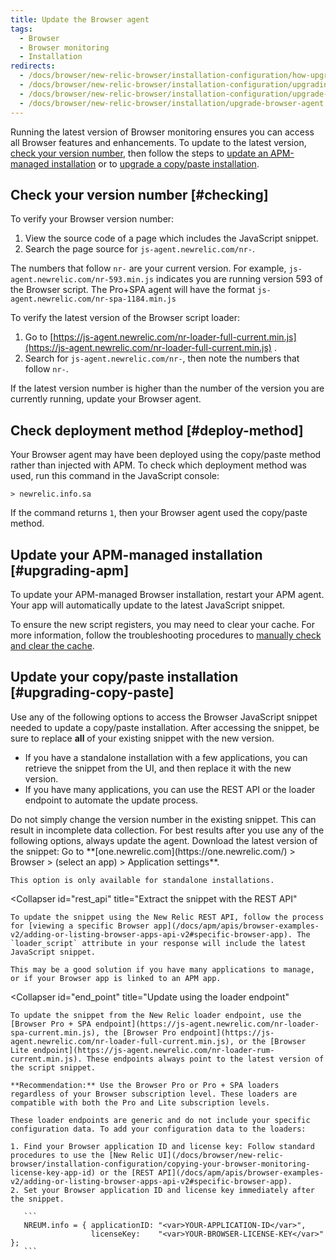 ```yaml
---
title: Update the Browser agent
tags:
  - Browser
  - Browser monitoring
  - Installation
redirects:
  - /docs/browser/new-relic-browser/installation-configuration/how-upgrade-browser-agent
  - /docs/browser/new-relic-browser/installation-configuration/upgrading-browser-agent
  - /docs/browser/new-relic-browser/installation-configuration/upgrade-browser-agent
  - /docs/browser/new-relic-browser/installation/upgrade-browser-agent
---
```


Running the latest version of Browser monitoring ensures you can access all Browser features and enhancements. To update to the latest version, [check your version number](#checking), then follow the steps to [update an APM-managed installation](#upgrading-apm) or to [upgrade a copy/paste installation](#upgrading-copy-paste).

## Check your version number [#checking]

To verify your Browser version number:

1. View the source code of a page which includes the JavaScript snippet.
2. Search the page source for `js-agent.newrelic.com/nr-`.

The numbers that follow `nr-` are your current version. For example, `js-agent.newrelic.com/nr-593.min.js` indicates you are running version 593 of the Browser script. The Pro+SPA agent will have the format `js-agent.newrelic.com/nr-spa-1184.min.js`

To verify the latest version of the Browser script loader:

1. Go to [https://js-agent.newrelic.com/nr-loader-full-current.min.js](https://js-agent.newrelic.com/nr-loader-full-current.min.js) .
2. Search for `js-agent.newrelic.com/nr-`, then note the numbers that follow `nr-`.

If the latest version number is higher than the number of the version you are currently running, update your Browser agent.

## Check deployment method [#deploy-method]

Your Browser agent may have been deployed using the copy/paste method rather than injected with APM. To check which deployment method was used, run this command in the JavaScript console:

```
> newrelic.info.sa
```

If the command returns `1`, then your Browser agent used the copy/paste method.

## Update your APM-managed installation [#upgrading-apm]

To update your APM-managed Browser installation, restart your APM agent. Your app will automatically update to the latest JavaScript snippet.

To ensure the new script registers, you may need to clear your cache. For more information, follow the troubleshooting procedures to [manually check and clear the cache](/docs/browser/new-relic-browser/troubleshooting/troubleshooting-browser-monitoring-installation#manual_check_cache).

## Update your copy/paste installation [#upgrading-copy-paste]

Use any of the following options to access the Browser JavaScript snippet needed to update a copy/paste installation. After accessing the snippet, be sure to replace **all** of your existing snippet with the new version.

* If you have a standalone installation with a few applications, you can retrieve the snippet from the UI, and then replace it with the new version.
* If you have many applications, you can use the REST API or the loader endpoint to automate the update process.

<Callout variant="caution">
  Do not simply change the version number in the existing snippet. This can result in incomplete data collection. For best results after you use any of the following options, always update the agent.
</Callout>

<CollapserGroup>
  <Collapser
    id="snippet"
    title="Retrieve the snippet from the UI"
  >
    Download the latest version of the snippet: Go to **[one.newrelic.com](https://one.newrelic.com/) > Browser > (select an app) > Application settings**.

    This option is only available for standalone installations.
  </Collapser>

  <Collapser
    id="rest_api"
    title="Extract the snippet with the REST API"
  >
    To update the snippet using the New Relic REST API, follow the process for [viewing a specific Browser app](/docs/apm/apis/browser-examples-v2/adding-or-listing-browser-apps-api-v2#specific-browser-app). The `loader_script` attribute in your response will include the latest JavaScript snippet.

    This may be a good solution if you have many applications to manage, or if your Browser app is linked to an APM app.
  </Collapser>

  <Collapser
    id="end_point"
    title="Update using the loader endpoint"
  >
    To update the snippet from the New Relic loader endpoint, use the [Browser Pro + SPA endpoint](https://js-agent.newrelic.com/nr-loader-spa-current.min.js), the [Browser Pro endpoint](https://js-agent.newrelic.com/nr-loader-full-current.min.js), or the [Browser Lite endpoint](https://js-agent.newrelic.com/nr-loader-rum-current.min.js). These endpoints always point to the latest version of the script snippet.

    **Recommendation:** Use the Browser Pro or Pro + SPA loaders regardless of your Browser subscription level. These loaders are compatible with both the Pro and Lite subscription levels.

    These loader endpoints are generic and do not include your specific configuration data. To add your configuration data to the loaders:

    1. Find your Browser application ID and license key: Follow standard procedures to use the [New Relic UI](/docs/browser/new-relic-browser/installation-configuration/copying-your-browser-monitoring-license-key-app-id) or the [REST API](/docs/apm/apis/browser-examples-v2/adding-or-listing-browser-apps-api-v2#specific-browser-app).
    2. Set your Browser application ID and license key immediately after the snippet.

       ```
       NREUM.info = { applicationID: "<var>YOUR-APPLICATION-ID</var>",
                      licenseKey:    "<var>YOUR-BROWSER-LICENSE-KEY</var>" };
       ```
  </Collapser>
</CollapserGroup>
